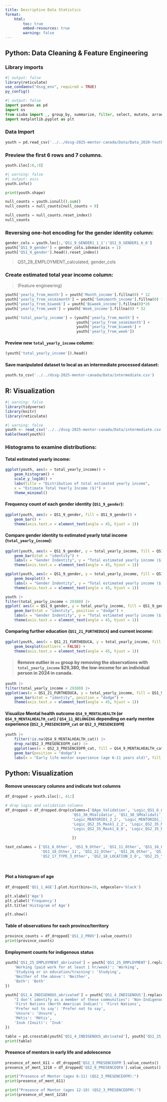 ```yaml
---
title: Descriptive Data Statistics
format: 
    html:
        toc: true
        embed-resources: true
        warning: false
---
```


## Python: Data Cleaning & Feature Engineering

### Library imports
```r
#| output: false
library(reticulate)
use_condaenv("dssg_env", required = TRUE)
py_config()
```

```python
#| output: false
import pandas as pd
import os
from siuba import _, group_by, summarize, filter, select, mutate, arrange, count
import matplotlib.pyplot as plt
```

### Data Import

```python
youth = pd.read_csv('../../dssg-2025-mentor-canada/Data/Data_2020-Youth-Survey.csv')
```

### Preview the first 6 rows and 7 columns.

```python
youth.iloc[:6,:8]
```

```python
#| warning: false
#| output: asis
youth.info()
```

```python
print(youth.shape)

null_counts = youth.isnull().sum()
null_counts = null_counts[null_counts > 0]
```

```python
null_counts = null_counts.reset_index()
null_counts
```

### Reversing one-hot encoding for the gender identity column:

```python
gender_cols = youth.loc[:,'QS1_9_GENDER1_1_1':'QS1_9_GENDER1_6_6']
youth['QS1_9_gender'] = gender_cols.idxmax(axis = 1)
youth['QS1_9_gender'].head().reset_index()
```

> QS1_28_EMPLOYMENT_calculated, gender_cols

### Create estimated total year income column:

> (Feature engineering)

```python
youth['yearly_from_month'] = youth['Month_income'].fillna(0) * 12
youth['yearly_from_seimimonth'] = youth['Semimonth_income'].fillna(0) * 24
youth['yearly_from_biweek'] = youth['Biweek_income'].fillna(0)*26
youth['yearly_from_week'] = youth['Week_income'].fillna(0) * 52

youth['total_yearly_income'] = (youth['yearly_from_month'] +
                                youth['yearly_from_seimimonth'] + 
                                youth['yearly_from_biweek'] + 
                                youth['yearly_from_week'])

```

#### Preview new `total_yearly_income` column:

```python
(youth['total_yearly_income']).head()
```

#### Save manipulated dataset to local as an intermediate processed dataset:

```python
youth.to_csv('../../dssg-2025-mentor-canada/Data/intermediate.csv')
```

## R: Visualization

```r
#| warning: false
library(tidyverse)
library(knitr)
library(reticulate)
```

```r
#| warning: false
youth <- read_csv('../../dssg-2025-mentor-canada/Data/intermediate.csv')
kable(head(youth))
```

### **Histograms to examine distributions**:

#### Total estimated yearly income:

```r
ggplot(youth, aes(x = total_yearly_income)) +
    geom_histogram() +
    scale_y_log10() +
    labs(title = "Distribution of total estimated yearly income",
    x = "Estimate Total Yearly Income ($)") +
    theme_minimal()
```

#### Frequency count of each gender identity (`QS1_9_gender`):

```r
ggplot(youth, aes(x = QS1_9_gender, fill = QS1_9_gender)) +
    geom_bar() +
    theme(axis.text.x = element_text(angle = 45, hjust = 1))
```

#### Compare gender identity to estimated yearly total income (`total_yearly_income`):

```r
ggplot(youth, aes(x = QS1_9_gender, y = total_yearly_income, fill = QS1_9_gender)) +
    geom_bar(stat = "identity") +
    labs(x = "Gender Indentity", y = "Total estimated yearly income ($)") +
    theme(axis.text.x = element_text(angle = 45, hjust = 1))
```

```r
ggplot(youth, aes(x = QS1_9_gender, y = total_yearly_income, fill = QS1_9_gender)) +
    geom_boxplot() +
    labs(x = "Gender Indentity", y = "Total estimated yearly income ($)") +
    theme(axis.text.x = element_text(angle = 45, hjust = 1))
```

```r
youth |>
filter(total_yearly_income < 29380) |>
ggplot( aes(x = QS1_9_gender, y = total_yearly_income, fill = QS1_9_gender)) +
    geom_bar(stat = "identity", position = "dodge") +
    labs(x = "Gender Indentity", y = "Total estimated yearly income ($)") +
    theme(axis.text.x = element_text(angle = 45, hjust = 1))
```

#### Comparing further education (`QS1_21_FURTHEDUCA`) and current income:

```r
ggplot(youth, aes(x = QS1_21_FURTHEDUCA, y = total_yearly_income, fill = QS1_9_gender)) +
    geom_boxplot(outliers = FALSE) +
    theme(axis.text.x = element_text(angle = 45, hjust = 1))
```

> #### Remove outlier in `no` group by removing the observations with `total_yearly_income` \$29,380, the low-income for an individual person in 2024 in canada.

```r
youth |>
filter(total_yearly_income < 29380) |>
ggplot(aes(x = QS1_21_FURTHEDUCA, y = total_yearly_income, fill = QS1_9_gender)) +
    geom_bar(stat = "identity", position = "dodge") +
    theme(axis.text.x = element_text(angle = 45, hjust = 1))
```

#### Visualize Mental health outcome `QS4_9_MENTALHEALTH` (or `QS4_9_MENTALHEALTH_cat`) / `QS4_11_BELONGING` depending on early mentee experience (`QS2_3_PRESENCEOFM_cat` or `QS2_3_PRESENCEOFM`)

```r
youth |>
    filter(!is.na(QS4_9_MENTALHEALTH_cat)) |>
    drop_na(QS2_3_PRESENCEOFM_cat) |>
    ggplot(aes(x = QS2_3_PRESENCEOFM_cat, fill = QS4_9_MENTALHEALTH_cat)) +
    geom_bar(position = "dodge") +
    labs(x = "Early life mentor experience (age 6-11 years old)", fill = "Current Mental Health Rating")
```


## Python: Visualization

####  Remove unesscary columns and indicate text columns
```python
df_dropped = youth.iloc[:, 41:]

# drop logic and validation columns
df_dropped = df_dropped.drop(columns=['QAge_Validation', 'Logic_QS1_6_Qtext', 'Logic_Qtext', 'QS1_8_Validation', 'Logic_QS1_26_Ask', 'QS1_29_Validation', 
                              'QS1_30_MValidatio', 'QS1_30_SMValidati', 'QS1_31_BWValidati', 'QS1_32_WValidatio', 'QS2_10_Validation', 'Logic_QS2_14_Ask','Logic_MENTORID1_1_1',
                              'Logic_MENTORID1_2_2', 'Logic_MENTORID1_3_3', 'Logic_AP_QS2_23', 'Logic_QS2_27_Ask', 'Logic_QS2_34_Valid', 'Logic_QS2_35_Ask', 'Logic_QS2_35_Mask1_1_1',
                              'Logic_QS2_35_Mask1_2_2', 'Logic_QS2_35_Mask1_3_3', 'Logic_QS2_35_Mask1_4_4', 'Logic_QS2_35_Mask1_5_5', 'Logic_QS2_35_Mask1_6_6', 'Logic_QS2_35_Mask1_7_7',
                              'Logic_QS2_35_Mask1_8_8', 'Logic_QS2_35_Mask1_9_9', 'Logic_QS2_35_Mask1_10_10', 'QS4_14_Validatio', 'QS4_15_Validatio', 'QS4_19_Validatio', 'QS4_23_Validatio'
    
                              ])

text_columns = ['QS1_6_Other', 'QS1_9_Other', 'QS1_11_Other', 'QS1_16_Other', 'QS1_18_Other_1', 'QS1_18_Other_2', 'QS1_18_Other_3', 'QS1_18_Other_4', 'QS1_18_Other_5', 'QS1_18_Other_6', 'QS1_18_Other_7', 'QS1_18_Other_8', 'QS1_18_Other_9', 'QS1_18_Other_10', 
                'QS1_18_Other_11', 'QS1_22_Other', 'QS1_26_Other', 'QS1_27_Other', 'QS2_13_Other', 'QS2_14_MENTORID', 'QS2_14_MENTORID_2', 'QS2_14_MENTORID_3', 'QS2_18_LOCATION_1_O', 'QS2_15_RELATIONSHIP2', 'QS2_17_TYPE_2_Other', 'QS2_18_LOCATION_2_O', 'QS2_15_RELATIONSHIP3',
                'QS2_17_TYPE_3_Other', 'QS2_18_LOCATION_3_O', 'QS2_25_YOUTHINIT2', 'QS2_27_MENTORPROGRA2', 'QS2_33_TRANSITIONS_Ot', 'QS2_34_SUPPORTS_Ot', 'QS2_38_NETGATIVEMENTO', 'QS3_2_TRANSITIONWITHOUTMEN', 'QS3_3_TRANSITIONSWITHOUTMENTO', 'QS4_4_Other', 'QS4_5_SATEDU_Other']

                
```

#### Plot a histogram of age
```python
df_dropped['QS1_1_AGE'].plot.hist(bins=10, edgecolor='black')

plt.xlabel('Age')
plt.ylabel('Frequency')
plt.title('Histogram of Age')

plt.show()
```

#### Table of observations for each province/territory
```python
province_counts = df_dropped['QS1_2_PROV'].value_counts()
print(province_counts)
```

#### Employment counts for indigenous status
```python
youth['QS1_25_EMPLOYMENT_abrivated'] = youth['QS1_25_EMPLOYMENT'].replace({
    'Working (paid work for at least 1 hr/week)': 'Working',
    'Studying or in education/training': 'Studying',
    'Neither of the above': 'Neither',
    'Both': 'Both'
})

youth['QS1_4_INDIGENOUS_abrivated'] = youth['QS1_4_INDIGENOUS'].replace({
    "I don't identify as a member of these communities": 'Non-Indigenous',
    'First Nations (North American Indian)': 'First Nations',
    'Prefer not to say': 'Prefer not to say',
    'Unsure': 'Unsure',
    'Métis': 'Métis',
    'Inuk (Inuit)': 'Inuk'
})

table = pd.crosstab(youth['QS1_4_INDIGENOUS_abrivated'], youth['QS1_25_EMPLOYMENT_abrivated'])
print(table)
```

#### Presence of mentors in early life and adolescence

```python
presence_of_ment_611 = df_dropped['QS2_3_PRESENCEOFM'].value_counts()
presence_of_ment_1218 = df_dropped['QS2_9_PRESENCEOFA'].value_counts()

print("Presence of Mentor (ages 6-11) (QS2_3_PRESENCEOFM):")
print(presence_of_ment_611)

print("Presence of Mentor (ages 12-18) (QS2_3_PRESENCEOFM):")
print(presence_of_ment_1218)
```